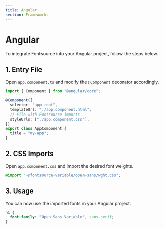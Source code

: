 ```yaml
---
title: Angular
section: Frameworks
---
```


# Angular

To integrate Fontsource into your Angular project, follow the steps below.

## 1. Entry File

Open `app.component.ts` and modify the `@Component` decorator accordingly.

```ts
import { Component } from "@angular/core";

@Component({
  selector: "app-root",
  templateUrl: "./app.component.html",
  // File with Fontsource imports
  styleUrls: ["./app.component.css"],
})
export class AppComponent {
  title = "my-app";
}
```

## 2. CSS Imports

Open `app.component.css` and import the desired font weights.

```css
@import "~@fontsource-variable/open-sans/wght.css";
```

## 3. Usage

You can now use the imported fonts in your Angular project.

```css
h1 {
  font-family: "Open Sans Variable", sans-serif;
}
```

